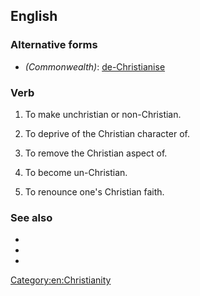 {{also|dechristianize}}
==English==

===Alternative forms===
* ''(Commonwealth)'': [[de-Christianise]]

===Verb===
{{en-verb|de-Christianiz}}

# {{lb|en|transitive}} To make unchristian or non-Christian.
# {{lb|en|transitive}} To deprive of the Christian character of.
# {{lb|en|transitive}} To remove the Christian aspect of.
# {{lb|en|intransitive}} To become un-Christian.
# {{lb|en|intransitive}} To renounce one's Christian faith.

===See also===
* {{l|en|Christianize}}
* {{l|en|de-Muslimize}}
* {{l|en|Muslimize}}

[[Category:en:Christianity]]